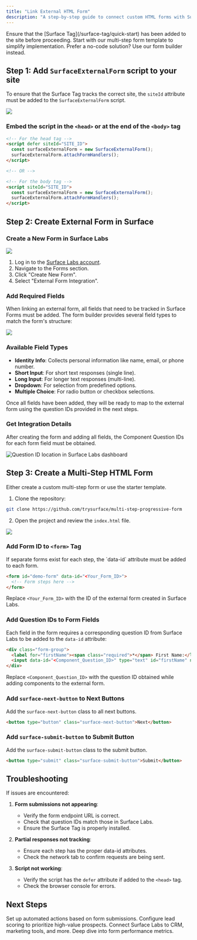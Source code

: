 ```yaml
---
title: "Link External HTML Form"
description: "A step-by-step guide to connect custom HTML forms with Surface Labs for partial response tracking, workflows, lead scoring, and enrichment"
---
```


<Warning icon="lightbulb">
  Ensure that the [Surface Tag](/surface-tag/quick-start) has been added to the site before proceeding.
</Warning>

<CardGroup cols={2}>
  <Card title="Use Our Template" icon="github" href="https://github.com/trysurface/multi-step-progressive-form">
    Start with our multi-step form template to simplify implementation.
  </Card>
  <Card title="Form Builder" icon="wand-magic-sparkles" href="/surface-forms/form-builder">
    Prefer a no-code solution? Use our form builder instead.
  </Card>
</CardGroup>

## Step 1: Add `SurfaceExternalForm` script to your site

To ensure that the Surface Tag tracks the correct site, the `siteId` attribute must be added to the `SurfaceExternalForm` script.

<Frame>
  <img src="/images/external-form/5.png" />
</Frame>

### Embed the script in the `<head>` or at the end of the `<body>` tag

```html
<!-- For the head tag -->
<script defer siteId="SITE_ID">
  const surfaceExternalForm = new SurfaceExternalForm();
  surfaceExternalForm.attachFormHandlers();
</script>

<!-- OR -->

<!-- For the body tag -->
<script siteId="SITE_ID">
  const surfaceExternalForm = new SurfaceExternalForm();
  surfaceExternalForm.attachFormHandlers();
</script>
```

## Step 2: Create External Form in Surface
### Create a New Form in Surface Labs

<Frame>
  <img src="/images/external-form/1.png" />
</Frame>

1. Log in to the [Surface Labs account](https://app.surfacelabs.com).
2. Navigate to the Forms section.
3. Click "Create New Form".
4. Select "External Form Integration".

### Add Required Fields

When linking an external form, all fields that need to be tracked in Surface Forms must be added. The form builder provides several field types to match the form's structure:

<Frame>
  <img src="/images/external-form/2.png" />
</Frame>

### Available Field Types

- **Identity Info**: Collects personal information like name, email, or phone number.
- **Short Input**: For short text responses (single line).
- **Long Input**: For longer text responses (multi-line).
- **Dropdown**: For selection from predefined options.
- **Multiple Choice**: For radio button or checkbox selections.

Once all fields have been added, they will be ready to map to the external form using the question IDs provided in the next steps.

### Get Integration Details

After creating the form and adding all fields, the Component Question IDs for each form field must be obtained.

<Frame>
  <img src="/images/external-form/3.png" alt="Question ID location in Surface Labs dashboard" />
</Frame>

## Step 3: Create a Multi-Step HTML Form

Either create a custom multi-step form or use the starter template.

1. Clone the repository:
```bash
git clone https://github.com/trysurface/multi-step-progressive-form
```

2. Open the project and review the `index.html` file.

<Frame>
  <img src="/images/external-form/4.png" />
</Frame>

### Add Form ID to `<form>` Tag

<Info>
  If separate forms exist for each step, the `data-id` attribute must be added to each form.
</Info>

```html
<form id="demo-form" data-id="<Your_Form_ID>">
  <!-- Form steps here -->
</form>
```

Replace `<Your_Form_ID>` with the ID of the external form created in Surface Labs.

### Add Question IDs to Form Fields

Each field in the form requires a corresponding question ID from Surface Labs to be added to the `data-id` attribute:

```html
<div class="form-group">
  <label for="firstName"><span class="required">*</span> First Name:</label>
  <input data-id="<Component_Question_ID>" type="text" id="firstName" name="firstName" placeholder="First Name" class="input-field" required>
</div>
```

Replace `<Component_Question_ID>` with the question ID obtained while adding components to the external form.

### Add `surface-next-button` to Next Buttons

Add the `surface-next-button` class to all next buttons.

```html
<button type="button" class="surface-next-button">Next</button>
```

### Add `surface-submit-button` to Submit Button

Add the `surface-submit-button` class to the submit button.

```html
<button type="submit" class="surface-submit-button">Submit</button>
```

## Troubleshooting

If issues are encountered:

1. **Form submissions not appearing**:
   - Verify the form endpoint URL is correct.
   - Check that question IDs match those in Surface Labs.
   - Ensure the Surface Tag is properly installed.

2. **Partial responses not tracking**:
   - Ensure each step has the proper data-id attributes.
   - Check the network tab to confirm requests are being sent.

3. **Script not working**:
   - Verify the script has the `defer` attribute if added to the `<head>` tag.
   - Check the browser console for errors.

## Next Steps

<CardGroup cols={2}>
  <Card title="Configure Workflows" icon="bolt" href="/workflows/overview">
    Set up automated actions based on form submissions.
  </Card>
  <Card title="Lead Scoring" icon="chart-line" href="/leads/lead-score">
    Configure lead scoring to prioritize high-value prospects.
  </Card>
  <Card title="Integrations" icon="plug" href="/integrations/slack/overview">
    Connect Surface Labs to CRM, marketing tools, and more.
  </Card>
  <Card title="Analytics (Coming Soon)" icon="chart-pie">
    Deep dive into form performance metrics.
  </Card>
</CardGroup>
